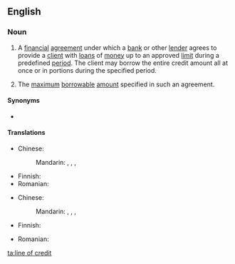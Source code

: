 ==English==
{{wikipedia}}

===Noun===
{{en-noun|head=[[line]] [[of]] [[credit]]|lines of credit}}

# {{context|finance|banking|lang=en}} A [[financial]] [[agreement]] under which a [[bank]] or other [[lender]] agrees to provide a [[client]] with [[loan]]s of [[money]] up to an approved [[limit]] during a predefined [[period]]. The client may borrow the entire credit amount all at once or in portions during the specified period.
# {{context|finance|banking|lang=en}} The [[maximum]] [[borrowable]] [[amount]] specified in such an agreement.

====Synonyms====
* {{l|en|credit line}}

====Translations====
{{trans-top|financial agreement}}
* Chinese: 
*: Mandarin: {{t|cmn|信用額度|sc=Hani}}, {{t|cmn|信用额度|tr=xìnyòng édù|sc=Hani}}, {{t|cmn|[[貸款]][[額度]]|sc=Hani}}, {{t|cmn|[[贷款]][[额度]]|tr=dàikuǎn édù|sc=Hani}}
{{trans-mid}}
* Finnish: {{t|fi|luottolimiittisopimus}}
* Romanian: {{t|ro|linie de credit|f}}
{{trans-bottom}}

{{trans-top|maximum borrowable amount specified in such an agreement}}
* Chinese: 
*: Mandarin: {{t|cmn|信用額度|sc=Hani}}, {{t|cmn|信用额度|tr=xìnyòng édù|sc=Hani}}, {{t|cmn|[[貸款]][[額度]]|sc=Hani}}, {{t|cmn|[[贷款]][[额度]]|tr=dàikuǎn édù|sc=Hani}}
{{trans-mid}}
* Finnish: {{t|fi|luottolimiitti}}
{{trans-bottom}}

{{checktrans-top}}
* Romanian: {{t-check|ro|[[linie]] [[de]] [[credit]]|f}}
{{trans-mid}}
{{trans-bottom}}

[[ta:line of credit]]